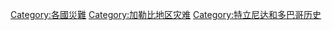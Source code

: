[[Category:各國災難|Category:各國災難]]
[[Category:加勒比地区灾难|Category:加勒比地区灾难]]
[[Category:特立尼达和多巴哥历史|Category:特立尼达和多巴哥历史]]